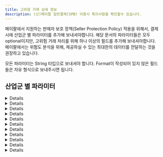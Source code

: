 ```yaml
---
title: 고위험 거래 상세 정보
description: (신)페이팔 일반결제(SPB) 이용시 특이사항을 확인할수 있습니다.
---
```



페이팔에서 지원하는 판매자 보호 정책(Seller Protection Policy) 적용을 위해서, 결제 시에 산업군 별 파라미터를 추가해 보내셔야합니다.
해당 문서의 파라미터들은 모두 optional이지만, 고위험 거래 처리를 위해 하나 이상의 필드를 추가해 보내셔야합니다.
페이팔에서는 위험도 분석을 위해, 제공하실 수 있는 최대한의 데이터를 전달하는 것을 권장하고 있습니다.

모든 파라미터는 String 타입으로 보내셔야 합니다. Format이 작성되어 있지 않은 필드들은 자유 형식으로 보내주시면 됩니다.

## 산업군 별 파라미터

<Details>
  <p slot="summary">이벤트/티켓 판매 산업</p>

  |Field Name           |Description                                            |Format                                                                   |
  |---------------------|-------------------------------------------------------|-------------------------------------------------------------------------|
  |sender\_account\_id  |구매자 계정의 id                                       |                                                                         |
  |sender\_first\_name  |구매자의 이름                                          |                                                                         |
  |sender\_last\_name   |구매자의 성                                            |                                                                         |
  |sender\_email        |구매자의 이메일                                        |E.123 - Email Address                                                    |
  |sender\_phone        |구매자의 휴대전화 번호                                 |E.123 - Telephone Number (national notation)                             |
  |sender\_country\_code|구매자의 국가 코드                                     |ISO Alpha-2 Country Code                                                 |
  |sender\_create\_date |구매자의 계정 생성일                                   |ISO 8601 date format                                                     |
  |dg\_delivery\_method |발신 방법                                              |(`email`, `phone`, `venue_pickup`, `kiosk_pickup`) 중의 하나로 전송해야함|
  |cd\_string\_one      |여분 필드 1(행사일 등의 정보 입력, 중요도 낮음)        |                                                                         |
  |cd\_string\_two      |여분 필드 2 (행사 카테고리 등의 정보 입력, 중요도 낮음)|                                                                         |
  |cd\_int\_one         |티켓의 수(중요도 낮음)                                 |                                                                         |
</Details>

<Details>
  <p slot="summary">연료 산업</p>

  |Field Name           |Description           |Format                                      |
  |---------------------|----------------------|--------------------------------------------|
  |sender\_account\_id  |구매자 계정의 id      |                                            |
  |sender\_first\_name  |구매자의 이름         |                                            |
  |sender\_last\_name   |구매자의 성           |                                            |
  |sender\_email        |구매자의 이메일       |E.123 - Email Address                       |
  |sender\_phone        |구매자의 휴대전화 번호|E.123 - Telephone Number (national notation)|
  |sender\_country\_code|구매자의 국가 코드    |ISO Alpha-2 Country Code                    |
  |sender\_create\_date |구매자의 계정 생성일  |ISO 8601 date format                        |
</Details>

<Details>
  <p slot="summary">게임/디지털 상품 산업</p>

  |Field Name           |Description           |Format                                      |
  |---------------------|----------------------|--------------------------------------------|
  |sender\_account\_id  |구매자 계정의 id      |                                            |
  |sender\_first\_name  |구매자의 이름         |                                            |
  |sender\_last\_name   |구매자의 성           |                                            |
  |sender\_email        |구매자의 이메일       |E.123 - Email Address                       |
  |sender\_phone        |구매자의 휴대전화 번호|E.123 - Telephone Number (national notation)|
  |sender\_country\_code|구매자의 국가 코드    |ISO Alpha-2 Country Code                    |
  |sender\_create\_date |구매자의 계정 생성일  |ISO 8601 date format                        |
</Details>

<Details>
  <p slot="summary">마켓플레이스 산업</p>

  |Field Name                      |Description                                                                                                                                                        |Format                                      |
  |--------------------------------|-------------------------------------------------------------------------------------------------------------------------------------------------------------------|--------------------------------------------|
  |sender\_account\_id             |구매자/발신자 계정의 id                                                                                                                                            |                                            |
  |sender\_first\_name             |구매자/발신자의 이름                                                                                                                                               |                                            |
  |sender\_last\_name              |구매자/발신자의 성                                                                                                                                                 |                                            |
  |sender\_email                   |구매자/발신자의 이메일                                                                                                                                             |E.123 - Email Address                       |
  |sender\_phone                   |구매자/발신자의 휴대전화 번호                                                                                                                                      |E.123 - Telephone Number (national notation)|
  |sender\_address\_zip            |(미국 머천트 한정) 구매자/발신자가 고객사 계정에 등록한 우편번호                                                                                                   |                                            |
  |sender\_country\_code           |구매자/발신자의 국가 코드                                                                                                                                          |ISO Alpha-2 Country Code                    |
  |sender\_create\_date            |구매자/발신자의 계정 생성일                                                                                                                                        |ISO 8601 date format                        |
  |sender\_signup\_ip              |구매자/발신자의 회원 가입 시점의 IP 주소                                                                                                                           |IP(IPv4 / IPv6)                             |
  |sender\_popularity\_score       |구매자/발신자의 신용도 점수                                                                                                                                        |(high, medium, low) 중의 하나               |
  |receiver\_account\_id           |판매자/수신자 계정의 id                                                                                                                                            |                                            |
  |receiver\_create\_date          |판매자/수신자의 계정 생성일                                                                                                                                        |ISO 8601 date format                        |
  |receiver\_email                 |판매자/수신자의 이메일                                                                                                                                             |E.123 - Email Address                       |
  |receiver\_address\_country\_code|판매자/수신자의 국가 코드                                                                                                                                          |ISO Alpha-2 Country Code                    |
  |business\_name                  |판매자/수신자가 계정에 등록한 사업용 이름                                                                                                                          |                                            |
  |recipient\_popularity\_score    |판매자/수신자의 신용도 점수                                                                                                                                        |(high, medium, low) 중의 하나               |
  |first\_interaction\_date        |발신자/수신자의 첫 번째 상호작용 날짜. '상호작용'의 정의는 고객사에서 정의합니다. ex)발신자와 수신자 간의 첫 번째 거래 시도, 발신자와 수신자 간의 친구 추가 날짜 등|ISO 8601 date format                        |
  |txn\_count\_total               |발신자/구매자가 현재까지 고객사에서 진행한 총 거래 횟수(PayPal 또는 기타 결제수단을 통해)                                                                          |Number                                      |
  |transaction\_is\_tangible       |판매자/수신자의 거래가 유형 거래인지, 무형 거래인지를 나타내는 필드                                                                                                |유형 거래인 경우 1, 무형 거래인 경우 0      |
</Details>

<Details>
  <p slot="summary">온라인 여행 산업(렌터카, 숙박, 여행 패키지, 교통)</p>

  |Field Name               |Description                                                                                              |Format                                      |
  |-------------------------|---------------------------------------------------------------------------------------------------------|--------------------------------------------|
  |sender\_account\_id      |구매자 계정의 id                                                                                         |                                            |
  |sender\_first\_name      |구매자의 이름                                                                                            |                                            |
  |sender\_last\_name       |구매자의 성                                                                                              |                                            |
  |sender\_email            |구매자의 이메일                                                                                          |E.123 - Email Address                       |
  |sender\_phone            |구매자의 휴대전화 번호                                                                                   |E.123 - Telephone Number (national notation)|
  |sender\_country\_code    |구매자의 국가 코드                                                                                       |ISO Alpha-2 Country Code                    |
  |sender\_create\_date     |구매자의 계정 생성일                                                                                     |ISO 8601 date format                        |
  |ota\_type                |여행 산업 종류(숙박인 경우 hotel 등, 교통인 경우 train 등의 종류 입력)                                   |                                            |
  |ota\_service\_start\_date|서비스 제공 시작일                                                                                       |ISO 8601 date format                        |
  |ota\_service\_end\_date  |서비스 제공 종료일                                                                                       |ISO 8601 date format                        |
  |ota\_service\_guest\_t\_f|게스트(서비스를 받는 사람) 변경 가능 여부, 사기범들이 변경 가능 서비스에 비용을 지불하는 경향이 있습니다.|변경 가능시 1, 아닐시 0                     |
  |ota\_start\_country      |서비스를 시작한 국가 (ex: 차 렌트, 숙박이 예약된 국가)                                                   |ISO Alpha-2 Country Code                    |
  |ota\_start\_city         |서비스를 시작한 도시                                                                                     |                                            |
  |ota\_start\_zip\_code    |서비스 시작 장소의 우편 번호                                                                             |                                            |
  |cd\_string\_one          |여분 필드 1, 여행 산업 - 교통에 해당하는 머천트만 사용, 티켓 종류 입력                                   |ISO 8601 date format                        |
</Details>

<Details>
  <p slot="summary">P2P 산업</p>

  |Field Name                      |Description           |Format                                      |
  |--------------------------------|----------------------|--------------------------------------------|
  |sender\_account\_id             |구매자 계정의 id      |                                            |
  |sender\_first\_name             |구매자의 이름         |                                            |
  |sender\_last\_name              |구매자의 성           |                                            |
  |sender\_email                   |구매자의 이메일       |E.123 - Email Address                       |
  |sender\_phone                   |구매자의 휴대전화 번호|E.123 - Telephone Number (national notation)|
  |sender\_country\_code           |구매자의 국가 코드    |ISO Alpha-2 Country Code                    |
  |sender\_create\_date            |구매자의 계정 생성일  |ISO 8601 date format                        |
  |receiver\_account\_id           |수신자 계정의 id      |                                            |
  |receiver\_create\_date          |수신자의 계정 생성일  |ISO 8601 date format                        |
  |receiver\_email                 |수신자의 이메일       |E.123 - Email Address                       |
  |receiver\_address\_country\_code|수신자의 국가 코드    |ISO Alpha-2 Country Code                    |
</Details>

<Details>
  <p slot="summary">소매, 식품 산업</p>

  |Field Name           |Description                           |Format                                      |
  |---------------------|--------------------------------------|--------------------------------------------|
  |sender\_account\_id  |구매자 계정의 id                      |                                            |
  |sender\_first\_name  |구매자의 이름                         |                                            |
  |sender\_last\_name   |구매자의 성                           |                                            |
  |sender\_email        |구매자의 이메일                       |E.123 - Email Address                       |
  |sender\_phone        |구매자의 휴대전화 번호                |E.123 - Telephone Number (national notation)|
  |sender\_country\_code|구매자의 국가 코드                    |ISO Alpha-2 Country Code                    |
  |sender\_create\_date |구매자의 계정 생성일                  |ISO 8601 date format                        |
  |dg\_delivery\_method |발신 방법                             |(`email`, `phone`) 중의 하나로 전송해야함   |
  |highrisk\_txn\_flag  |고객사에서 고위험으로 분류한 상품 여부|위험 상품인 경우 1, 아닐 시 0               |
</Details>

<Details>
  <p slot="summary">택시, 공유 이동수단 산업</p>

  |Field Name           |Description                                                     |Format                                      |
  |---------------------|----------------------------------------------------------------|--------------------------------------------|
  |sender\_account\_id  |구매자 계정의 id                                                |                                            |
  |sender\_first\_name  |구매자의 이름                                                   |                                            |
  |sender\_last\_name   |구매자의 성                                                     |                                            |
  |sender\_email        |구매자의 이메일                                                 |E.123 - Email Address                       |
  |sender\_phone        |구매자의 휴대전화 번호                                          |E.123 - Telephone Number (national notation)|
  |sender\_address\_zip |(미국 머천트 한정) 구매자/발신자가 고객사 계정에 등록한 우편번호|                                            |
  |sender\_country\_code|구매자의 국가 코드                                              |ISO Alpha-2 Country Code                    |
  |sender\_create\_date |구매자의 계정 생성일                                            |ISO 8601 date format                        |
  |highrisk\_txn\_flag  |차량 예약과 같은 고객사에서 고위험으로 분류한 결제 건 여부      |위험 거래인 경우 1, 아닐 시 0               |
  |cd\_string\_one      |여분 필드 1                                                     |                                            |
</Details>

<Details>
  <p slot="summary">통신사</p>

  |Field Name           |Description           |Format                                      |
  |---------------------|----------------------|--------------------------------------------|
  |sender\_account\_id  |구매자 계정의 id      |                                            |
  |sender\_first\_name  |구매자의 이름         |                                            |
  |sender\_last\_name   |구매자의 성           |                                            |
  |sender\_email        |구매자의 이메일       |E.123 - Email Address                       |
  |sender\_phone        |구매자의 휴대전화 번호|E.123 - Telephone Number (national notation)|
  |sender\_country\_code|구매자의 국가 코드    |ISO Alpha-2 Country Code                    |
  |sender\_create\_date |구매자의 계정 생성일  |ISO 8601 date format                        |
</Details>

<Details>
  <p slot="summary">결제 시스템 보안 서비스 산업</p>

  |Field Name           |Description           |Format                                      |
  |---------------------|----------------------|--------------------------------------------|
  |sender\_account\_id  |구매자 계정의 id      |                                            |
  |sender\_first\_name  |구매자의 이름         |                                            |
  |sender\_last\_name   |구매자의 성           |                                            |
  |sender\_email        |구매자의 이메일       |E.123 - Email Address                       |
  |sender\_phone        |구매자의 휴대전화 번호|E.123 - Telephone Number (national notation)|
  |sender\_country\_code|구매자의 국가 코드    |ISO Alpha-2 Country Code                    |
  |sender\_create\_date |구매자의 계정 생성일  |ISO 8601 date format                        |
</Details>

<Details>
  <p slot="summary">기타 산업</p>

  |Field Name           |Description           |Format                                      |
  |---------------------|----------------------|--------------------------------------------|
  |sender\_account\_id  |구매자 계정의 id      |                                            |
  |sender\_first\_name  |구매자의 이름         |                                            |
  |sender\_last\_name   |구매자의 성           |                                            |
  |sender\_email        |구매자의 이메일       |E.123 - Email Address                       |
  |sender\_phone        |구매자의 휴대전화 번호|E.123 - Telephone Number (national notation)|
  |sender\_country\_code|구매자의 국가 코드    |ISO Alpha-2 Country Code                    |
  |sender\_create\_date |구매자의 계정 생성일  |ISO 8601 date format                        |
  |cd\_string\_one      |여분 필드 1           |                                            |
  |cd\_string\_two      |여분 필드 2           |                                            |
  |cd\_int\_one         |여분 숫자필드 1       |Number                                      |
</Details>
